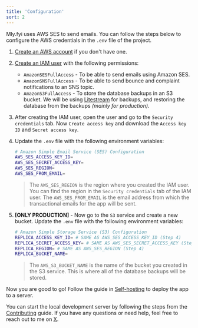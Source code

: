 ```yaml
---
title: 'Configuration'
sort: 2
---
```


Mly.fyi uses AWS SES to send emails. You can follow the steps below to configure the AWS credentials in the `.env` file of the project.

1.  [Create an AWS account](https://go.mly.fyi/mly-signup-aws) if you don't have one.
2.  [Create an IAM user](https://go.mly.fyi/mly-iam-user) with the following permissions:
    - `AmazonSESFullAccess` - To be able to send emails using Amazon SES.
    - `AmazonSNSFullAccess` - To be able to send bounce and complaint notifications to an SNS topic.
    - `AmazonS3FullAccess` - To store the database backups in an S3 bucket. We will be using [Litestream](https://litestream.io/install/) for backups, and restoring the database from the backups _(mainly for production)_.
3.  After creating the IAM user, open the user and go to the `Security credentials` tab. Now `Create access key` and download the `Access key ID` and `Secret access key`.
4.  Update the `.env` file with the following environment variables:

    ```bash
    # Amazon Simple Email Service (SES) Configuration
    AWS_SES_ACCESS_KEY_ID=
    AWS_SES_SECRET_ACCESS_KEY=
    AWS_SES_REGION=
    AWS_SES_FROM_EMAIL=
    ```

    > The `AWS_SES_REGION` is the region where you created the IAM user. You can find the region in the `Security credentials` tab of the IAM user. The `AWS_SES_FROM_EMAIL` is the email address from which the transactional emails for the app will be sent.

5.  **[ONLY PRODUCTION]** - Now go to the `S3` service and create a new bucket. Update the `.env` file with the following environment variables:

    ```bash
    # Amazon Simple Storage Service (S3) Configuration
    REPLICA_ACCESS_KEY_ID= # SAME AS AWS_SES_ACCESS_KEY_ID (Step 4)
    REPLICA_SECRET_ACCESS_KEY= # SAME AS AWS_SES_SECRET_ACCESS_KEY (Step 4)
    REPLICA_REGION= # SAME AS AWS_SES_REGION (Step 4)
    REPLICA_BUCKET_NAME=
    ```

    > The `AWS_S3_BUCKET_NAME` is the name of the bucket you created in the S3 service. This is where all of the database backups will be stored.

Now you are good to go! Follow the guide in [Self-hosting](/docs/self-hosting) to deploy the app to a server.

You can start the local development server by following the steps from the [Contributing](/docs/contributing) guide. If you have any questions or need help, feel free to reach out to me on [X](https://x.com/imarikchakma).
